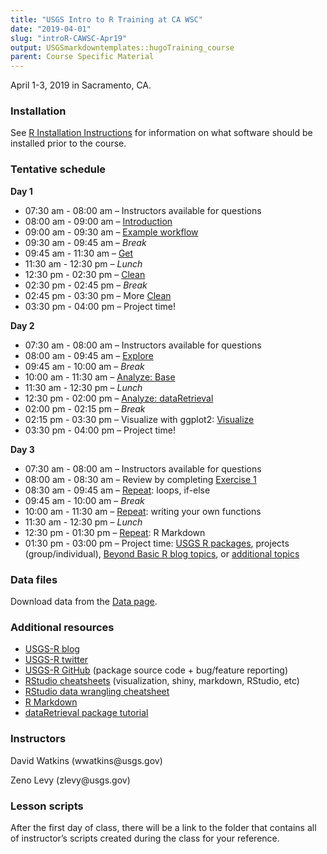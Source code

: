 ```yaml
---
title: "USGS Intro to R Training at CA WSC"
date: "2019-04-01"
slug: "introR-CAWSC-Apr19"
output: USGSmarkdowntemplates::hugoTraining_course
parent: Course Specific Material
---
```


April 1-3, 2019 in Sacramento, CA.

### Installation

See [R Installation Instructions](/installr) for information on what software should be installed prior to the course. 

### Tentative schedule

**Day 1**

* 07:30 am - 08:00 am -- Instructors available for questions
* 08:00 am - 09:00 am -- [Introduction](/intro-curriculum/Introduction)
* 09:00 am - 09:30 am -- [Example workflow](/intro-curriculum/data/data_workflow.Rmd)
* 09:30 am - 09:45 am -- *Break*
* 09:45 am - 11:30 am -- [Get](/intro-curriculum/Get)
* 11:30 am - 12:30 pm -- *Lunch*
* 12:30 pm - 02:30 pm -- [Clean](/intro-curriculum/Clean)
* 02:30 pm - 02:45 pm -- *Break*
* 02:45 pm - 03:30 pm -- More [Clean](/intro-curriculum/Clean)
* 03:30 pm - 04:00 pm -- Project time!

**Day 2**

* 07:30 am - 08:00 am -- Instructors available for questions
* 08:00 am - 09:45 am -- [Explore](/intro-curriculum/Explore)
* 09:45 am - 10:00 am -- *Break*
* 10:00 am - 11:30 am -- [Analyze: Base](/intro-curriculum/Analyze)
* 11:30 am - 12:30 pm -- *Lunch*
* 12:30 pm - 02:00 pm -- [Analyze: dataRetrieval](https://cran.r-project.org/web/packages/dataRetrieval/dataRetrieval.pdf) 
* 02:00 pm - 02:15 pm -- *Break*
* 02:15 pm - 03:30 pm -- Visualize with ggplot2: [Visualize](/intro-curriculum/ggplot2/)
* 03:30 pm - 04:00 pm -- Project time!

**Day 3**

*   07:30 am - 08:00 am -- Instructors available for questions
*   08:00 am - 08:30 am -- Review by completing [Exercise 1](/intro-curriculum/Reproduce/#exercise-1)
*   08:30 am - 09:45 am -- [Repeat](/intro-curriculum/Reproduce/): loops, if-else
*   09:45 am - 10:00 am -- *Break*
*   10:00 am - 11:30 am -- [Repeat](/intro-curriculum/Reproduce/): writing your own functions 
*   11:30 am - 12:30 pm -- *Lunch*
*   12:30 pm - 01:30 pm -- [Repeat](/intro-curriculum/Reproduce/): R Markdown
*   01:30 pm - 03:00 pm -- Project time: [USGS R packages](/intro-curriculum/USGS/), projects (group/individual), [Beyond Basic R blog topics](https://waterdata.usgs.gov/blog/tags/beyond-basic-r/), or [additional topics](/intro-curriculum/Additional/)

### Data files

Download data from the [Data page](/intro-curriculum/data/).

### Additional resources

* [USGS-R blog](https://waterdata.usgs.gov/blog/tags/r/)
* [USGS-R twitter](https://twitter.com/USGS_R)
* [USGS-R GitHub](https://github.com/USGS-R) (package source code + bug/feature reporting)
* [RStudio cheatsheets](https://www.rstudio.com/resources/cheatsheets/) (visualization, shiny, markdown, RStudio, etc)
* [RStudio data wrangling cheatsheet](https://www.rstudio.com/wp-content/uploads/2015/02/data-wrangling-cheatsheet.pdf)
* [R Markdown](http://rmarkdown.rstudio.com/lesson-1.html)
* [dataRetrieval package tutorial](https://owi.usgs.gov/R/dataRetrieval.html#1)

### Instructors

David Watkins (wwatkins@usgs.gov)

Zeno Levy (zlevy@usgs.gov)

### Lesson scripts

After the first day of class, there will be a link to the folder that contains all of instructor's scripts created during the class for your reference.

